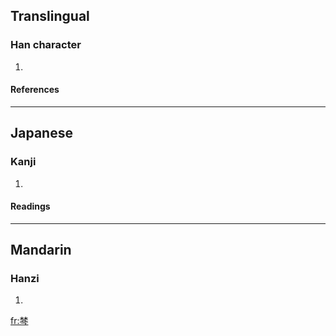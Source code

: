 ==Translingual==
===Han character===
{{Han char|rn=75|rad=木|as=08|sn=12|four=4420<sub>7</sub>|canj=木木人戈弓 (DDOIN)}}
# {{defn|Han|sort=木08}}
====References====
{{Han ref|kx=0535.080|dkj=14996|dj=0923.030|hdz=21226.050|uh=68FD|ud=26877|bh=D9C7|bd=55751}}

----
==Japanese==
===Kanji===
{{ja-kanji|grade=|rs=木08}}
# {{defn|Japanese}} 
====Readings====
{{ja-readings|on=[[ちん]] (chin), [[しん]] (shin), [[りん]] (rin)|kun=}}

----
==Mandarin==
===Hanzi===
{{cmn-hanzi|pin=[[chēn]] ([[chen1]]), [[shēn]] ([[shen1]])|wg=ch'en<sup>1</sup>, shen<sup>1</sup>}}
# {{defn|Mandarin}}

[[fr:棽]]